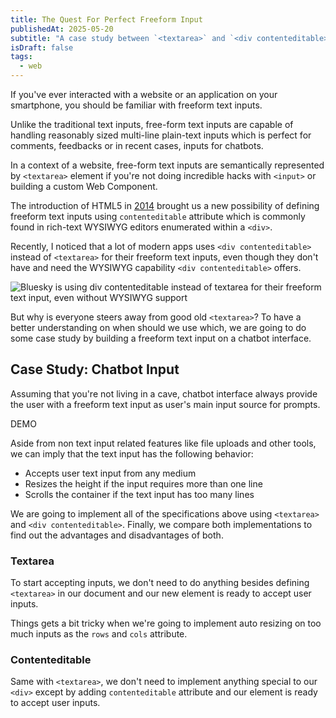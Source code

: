 ```yaml
---
title: The Quest For Perfect Freeform Input
publishedAt: 2025-05-20
subtitle: "A case study between `<textarea>` and `<div contenteditable>`"
isDraft: false
tags:
  - web
---
```


If you've ever interacted with a website or an application on your smartphone, you should be
familiar with freeform text inputs.

Unlike the traditional text inputs, free-form text inputs are capable of handling reasonably sized
multi-line plain-text inputs which is perfect for comments, feedbacks or in recent cases, inputs
for chatbots.

In a context of a website, free-form text inputs are semantically represented by `<textarea>` element if you're
not doing incredible hacks with `<input>` or building a custom Web Component.

The introduction of HTML5 in [2014](https://www.w3.org/TR/html5-diff) brought us a new possibility of defining
freeform text inputs using `contenteditable` attribute which is commonly found in rich-text WYSIWYG editors enumerated within a `<div>`.

Recently, I noticed that a lot of modern apps uses `<div contenteditable>` instead of `<textarea>` for their
freeform text inputs, even though they don't have and need the WYSIWYG capability `<div contenteditable>` offers.

![Bluesky is using div contenteditable instead of textarea for their freeform text input, even without WYSIWYG support](https://res.cloudinary.com/namchee/image/upload/f_auto,q_auto/v1/posts/the-quest-for-perfect-freeform-input/bsky-contenteditable)

But why is everyone steers away from good old `<textarea>`? To have a better understanding on when should we use which,
we are going to do some case study by building a freeform text input on a chatbot interface.

## Case Study: Chatbot Input

Assuming that you're not living in a cave, chatbot interface always provide the user with a freeform text input as user's
main input source for prompts.

DEMO

Aside from non text input related features like file uploads and other tools, we can imply that the text input has the following behavior:

- Accepts user text input from any medium
- Resizes the height if the input requires more than one line
- Scrolls the container if the text input has too many lines

We are going to implement all of the specifications above using `<textarea>` and `<div contenteditable>`. Finally, we compare
both implementations to find out the advantages and disadvantages of both.

### Textarea

To start accepting inputs, we don't need to do anything besides defining `<textarea>` in our document and our new element
is ready to accept user inputs.

Things gets a bit tricky when we're going to implement auto resizing on too much inputs as the `rows` and `cols` attribute.

### Contenteditable

Same with `<textarea>`, we don't need to implement anything special to our `<div>` except by adding `contenteditable` attribute
and our element is ready to accept user inputs.

